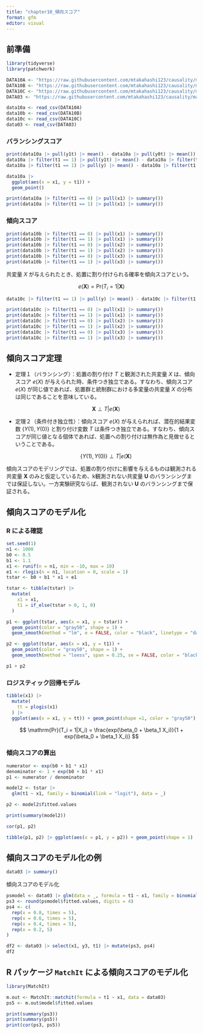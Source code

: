 ```yaml
---
title: "chapter10_傾向スコア"
format: gfm
editor: visual
---
```


## 前準備

```r
library(tidyverse)
library(patchwork)

DATA10A <- "https://raw.githubusercontent.com/mtakahashi123/causality/main/data10a.csv"
DATA10B <- "https://raw.githubusercontent.com/mtakahashi123/causality/main/data10b.csv"
DATA10C <- "https://raw.githubusercontent.com/mtakahashi123/causality/main/data10c.csv"
DATA03 <- "https://raw.githubusercontent.com/mtakahashi123/causality/main/data03.csv"

data10a <- read_csv(DATA10A)
data10b <- read_csv(DATA10B)
data10c <- read_csv(DATA10C)
data03 <- read_csv(DATA03)
```

### バランシングスコア

```r
print(data10a |> pull(y1t) |> mean() - data10a |> pull(y0t) |> mean()) # ATE
data10a |> filter(t1 == 1) |> pull(y1t) |> mean() - data10a |> filter(t1 == 1) |> pull(y0t) |> mean() # ATT
data10a |> filter(t1 == 1) |> pull(y) |> mean() - data10a |> filter(t1 == 0) |> pull(y) |> mean()
```

```r
data10a |>
  ggplot(aes(x = x1, y = t1)) +
  geom_point()
```

```r
print(data10a |> filter(t1 == 0) |> pull(x1) |> summary())
print(data10a |> filter(t1 == 1) |> pull(x1) |> summary())
```

### 傾向スコア

```r
print(data10b |> filter(t1 == 0) |> pull(x1) |> summary())
print(data10b |> filter(t1 == 1) |> pull(x1) |> summary())
print(data10b |> filter(t1 == 0) |> pull(x2) |> summary())
print(data10b |> filter(t1 == 1) |> pull(x2) |> summary())
print(data10b |> filter(t1 == 0) |> pull(x3) |> summary())
print(data10b |> filter(t1 == 1) |> pull(x3) |> summary())
```

共変量 $X$ が与えられたとき、処置に割り付けられる確率を傾向スコアという。

$$
e(\mathbf{X}) = \mathrm{Pr}(T_i = 1 | \mathbf{X})
$$

```r
data10c |> filter(t1 == 1) |> pull(y) |> mean() - data10c |> filter(t1 == 0) |> pull(y) |> mean()
```

```r
print(data10c |> filter(t1 == 0) |> pull(x1) |> summary())
print(data10c |> filter(t1 == 1) |> pull(x1) |> summary())
print(data10c |> filter(t1 == 0) |> pull(x2) |> summary())
print(data10c |> filter(t1 == 1) |> pull(x2) |> summary())
print(data10c |> filter(t1 == 0) |> pull(x3) |> summary())
print(data10c |> filter(t1 == 1) |> pull(x3) |> summary())
```

## 傾向スコア定理

-   定理１（バランシング）：処置の割り付け $T$ と観測された共変量 $X$ は、傾向スコア $e(X)$ が与えられた時、条件つき独立である。すなわち、傾向スコア $e(X)$ が同じ値であれば、処置群と統制群における多変量の共変量 $X$ の分布は同じであることを意味している。

    $$
    \mathbf{X} \perp T|e(\mathbf{X})
    $$

-   定理２（条件付き独立性）：傾向スコア $e(X)$ が与えられれば、潜在的結果変数 $\{Y(1), Y(0)\}$ と割り付け変数 $T$ は条件つき独立である。すなわち、傾向スコアが同じ値となる個体であれば、処置への割り付けは無作為と見做せるということである。

    $$
    \{Y(1), Y(0)\} \perp T|e(\mathbf{X})
    $$

傾向スコアのモデリングでは、処置の割り付けに影響を与えるものは観測される共変量 $\mathbf{X}$ のみと仮定しているため、k観測されない共変量 $\mathbf{U}$ のバランシングまでは保証しない。一方実験研究ならば、観測されない $\mathbf{U}$ のバランシングまで保証される。

## 傾向スコアのモデル化

### R による確認

```r
set.seed(1)
n1 <- 1000
b0 <- 0.5
b1 <- 1.1
x1 <- runif(n = n1, min = -10, max = 10)
e1 <- rlogis(n = n1, location = 0, scale = 1)
tstar <- b0 + b1 * x1 + e1

tstar <- tibble(tstar) |>
  mutate(
    x1 = x1,
    t1 = if_else(tstar > 0, 1, 0)
  )

p1 <- ggplot(tstar, aes(x = x1, y = tstar)) +
  geom_point(color = "gray50", shape = 1) +
  geom_smooth(method = "lm", e = FALSE, color = "black", linetype = "dashed")

p2 <- ggplot(tstar, aes(x = x1, y = t1)) +
  geom_point(color = "gray50", shape = 1) +
  geom_smooth(method = "loess", span = 0.25, se = FALSE, color = "black", linetype = "dashed")

p1 + p2
```

### ロジスティック回帰モデル

```r
tibble(x1) |>
  mutate(
    tt = plogis(x1)
  ) |>
  ggplot(aes(x = x1, y = tt)) + geom_point(shape =1, color = "gray50")
```

$$
\mathrm{Pr}(T_i = 1|X_i) = \frac{exp(\beta_0 + \beta_1 X_i)}{1 + exp(\beta_0 + \beta_1 X_i)}
$$

### 傾向スコアの算出

```r
numerator <- exp(b0 + b1 * x1)
denominator <- 1 + exp(b0 + b1 * x1)
p1 <- numerator / denominator
```

```r
model2 <- tstar |>
  glm(t1 ~ x1, family = binomial(link = "logit"), data = _)

p2 <- model2$fitted.values

print(summary(model2))
```

```r
cor(p1, p2)
```

```r
tibble(p1, p2) |> ggplot(aes(x = p1, y = p2)) + geom_point(shape = 1)
```

## 傾向スコアのモデル化の例

```r
data03 |> summary()
```

傾向スコアのモデル化

```r
psmodel <- data03 |> glm(data = _, formula = t1 ~ x1, family = binomial(link = "logit"))
ps3 <- round(psmodel$fitted.values, digits = 4)
ps4 <- c(
  rep(x = 0.8, times = 5),
  rep(x = 0.6, times = 5),
  rep(x = 0.4, times = 5),
  rep(x = 0.2, 5)
)

df2 <- data03 |> select(x1, y3, t1) |> mutate(ps3, ps4)
df2
```

## R パッケージ `MatchIt` による傾向スコアのモデル化

```r
library(MatchIt)

m.out <- MatchIt::matchit(formula = t1 ~ x1, data = data03)
ps5 <- m.out$model$fitted.values

print(summary(ps3))
print(summary(ps5))
print(cor(ps3, ps5))
```

